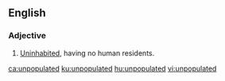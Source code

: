 ==English==

===Adjective===
{{en-adj}}

# [[uninhabited|Uninhabited]], having no human residents.

[[ca:unpopulated]]
[[ku:unpopulated]]
[[hu:unpopulated]]
[[vi:unpopulated]]